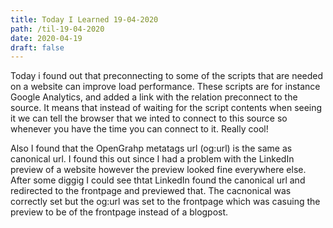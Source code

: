 ```yaml
---
title: Today I Learned 19-04-2020
path: /til-19-04-2020
date: 2020-04-19
draft: false
---
```


Today i found out that preconnecting to some of the scripts that are needed on a website can improve load performance. These scripts are for instance Google Analytics, and added a link with the relation preconnect to the source. 
It means that instead of waiting for the script contents when seeing it we can tell the browser that we inted to connect to this source so whenever you have the time you can connect to it. Really cool!

Also I found that the OpenGrahp metatags url (og:url) is the same as canonical url. I found this out since I had a problem with the LinkedIn preview of a website however the preview looked fine everywhere else. After some diggig I could see thtat LinkedIn found the canonical url and redirected to the frontpage and previewed that. The cacnonical was correctly set but the og:url was set to the frontpage which was casuing the preview to be of the frontpage instead of a blogpost. 
 